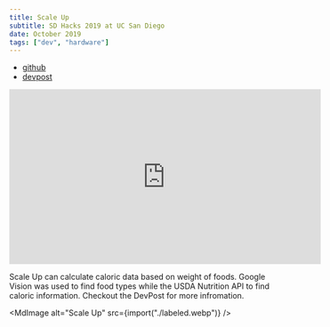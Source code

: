 ```yaml
---
title: Scale Up
subtitle: SD Hacks 2019 at UC San Diego
date: October 2019
tags: ["dev", "hardware"]
---
```



- [github](https://github.com/enochchau/smart_scale)
- [devpost](https://devpost.com/software/scale-up)

<iframe
  width="560"
  height="315"
  src="https://www.youtube.com/embed/G3OunuLPnXA"
  title="YouTube video player"
  frameborder="0"
  allow="accelerometer; autoplay; clipboard-write; encrypted-media; gyroscope; picture-in-picture"
  allowfullscreen
></iframe>

Scale Up can calculate caloric data based on weight of foods. Google Vision was
used to find food types while the USDA Nutrition API to find caloric
information. Checkout the DevPost for more infromation.

<MdImage alt="Scale Up" src={import("./labeled.webp")} />
